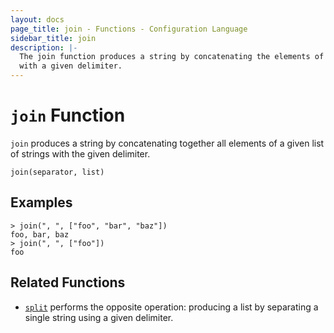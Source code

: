 ```yaml
---
layout: docs
page_title: join - Functions - Configuration Language
sidebar_title: join
description: |-
  The join function produces a string by concatenating the elements of a list
  with a given delimiter.
---
```


# `join` Function

`join` produces a string by concatenating together all elements of a given
list of strings with the given delimiter.

```hcl
join(separator, list)
```

## Examples

```text
> join(", ", ["foo", "bar", "baz"])
foo, bar, baz
> join(", ", ["foo"])
foo
```

## Related Functions

- [`split`](/docs/from-1.5/functions/string/split) performs the opposite operation: producing a list
  by separating a single string using a given delimiter.

